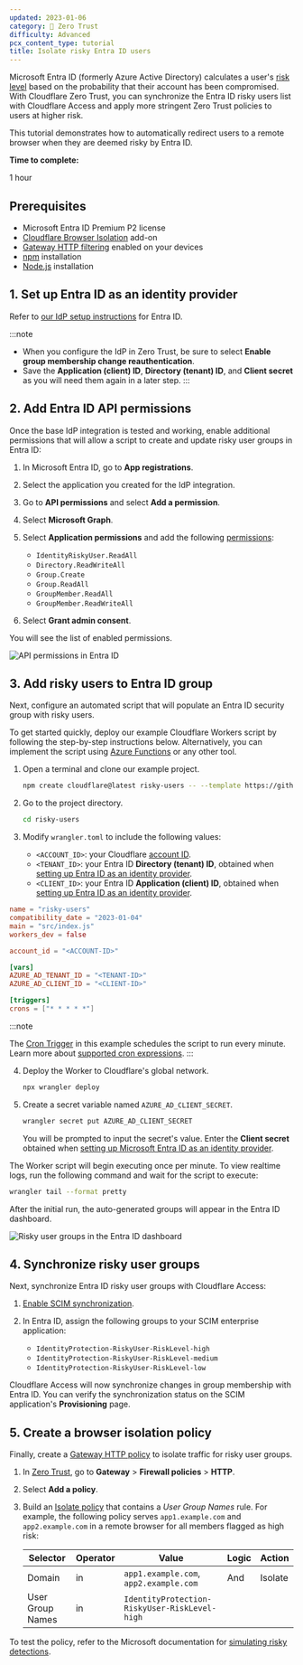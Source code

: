 ```yaml
---
updated: 2023-01-06
category: 🔐 Zero Trust
difficulty: Advanced
pcx_content_type: tutorial
title: Isolate risky Entra ID users
---
```


Microsoft Entra ID (formerly Azure Active Directory) calculates a user's [risk level](https://learn.microsoft.com/entra/id-protection/howto-identity-protection-investigate-risk) based on the probability that their account has been compromised. With Cloudflare Zero Trust, you can synchronize the Entra ID risky users list with Cloudflare Access and apply more stringent Zero Trust policies to users at higher risk.

This tutorial demonstrates how to automatically redirect users to a remote browser when they are deemed risky by Entra ID.

**Time to complete:**

1 hour

## Prerequisites

- Microsoft Entra ID Premium P2 license
- [Cloudflare Browser Isolation](/cloudflare-one/policies/browser-isolation/) add-on
- [Gateway HTTP filtering](/cloudflare-one/policies/gateway/initial-setup/http/) enabled on your devices
- [npm](https://docs.npmjs.com/getting-started) installation
- [Node.js](https://nodejs.org/en/) installation

## 1. Set up Entra ID as an identity provider

Refer to [our IdP setup instructions](/cloudflare-one/identity/idp-integration/entra-id/#set-up-entra-id-as-an-identity-provider) for Entra ID.

:::note

- When you configure the IdP in Zero Trust, be sure to select **Enable group membership change reauthentication**.
- Save the **Application (client) ID**, **Directory (tenant) ID**, and **Client secret** as you will need them again in a later step.
  :::

## 2. Add Entra ID API permissions

Once the base IdP integration is tested and working, enable additional permissions that will allow a script to create and update risky user groups in Entra ID:

1. In Microsoft Entra ID, go to **App registrations**.

2. Select the application you created for the IdP integration.

3. Go to **API permissions** and select **Add a permission**.

4. Select **Microsoft Graph**.

5. Select **Application permissions** and add the following [permissions](https://learn.microsoft.com/en-us/graph/permissions-reference):

   - `IdentityRiskyUser.ReadAll`
   - `Directory.ReadWriteAll`
   - `Group.Create`
   - `Group.ReadAll`
   - `GroupMember.ReadAll`
   - `GroupMember.ReadWriteAll`

6. Select **Grant admin consent**.

You will see the list of enabled permissions.

![API permissions in Entra ID](~/assets/images/cloudflare-one/identity/azure/risky-users-permissions.png)

## 3. Add risky users to Entra ID group

Next, configure an automated script that will populate an Entra ID security group with risky users.

To get started quickly, deploy our example Cloudflare Workers script by following the step-by-step instructions below. Alternatively, you can implement the script using [Azure Functions](https://learn.microsoft.com/azure/azure-functions/functions-overview) or any other tool.

1. Open a terminal and clone our example project.

   ```sh
   npm create cloudflare@latest risky-users -- --template https://github.com/cloudflare/msft-risky-user-ad-sync
   ```

2. Go to the project directory.

   ```sh
   cd risky-users
   ```

3. Modify `wrangler.toml` to include the following values:

   - `<ACCOUNT_ID>`: your Cloudflare [account ID](/fundamentals/setup/find-account-and-zone-ids/).
   - `<TENANT_ID>`: your Entra ID **Directory (tenant) ID**, obtained when [setting up Entra ID as an identity provider](#1-set-up-entra-id-as-an-identity-provider).
   - `<CLIENT_ID>`: your Entra ID **Application (client) ID**, obtained when [setting up Entra ID as an identity provider](#1-set-up-entra-id-as-an-identity-provider).


<WranglerConfig>

```toml
name = "risky-users"
compatibility_date = "2023-01-04"
main = "src/index.js"
workers_dev = false

account_id = "<ACCOUNT-ID>"

[vars]
AZURE_AD_TENANT_ID = "<TENANT-ID>"
AZURE_AD_CLIENT_ID = "<CLIENT-ID>"

[triggers]
crons = ["* * * * *"]
```

</WranglerConfig>

:::note

The [Cron Trigger](/workers/configuration/cron-triggers/) in this example schedules the script to run every minute. Learn more about [supported cron expressions](/workers/configuration/cron-triggers/#supported-cron-expressions).
:::

4. Deploy the Worker to Cloudflare's global network.

   ```sh
   npx wrangler deploy
   ```

5. Create a secret variable named `AZURE_AD_CLIENT_SECRET`.

   ```sh
   wrangler secret put AZURE_AD_CLIENT_SECRET
   ```

   You will be prompted to input the secret's value. Enter the **Client secret** obtained when [setting up Microsoft Entra ID as an identity provider](#1-set-up-azure-ad-as-an-identity-provider).

The Worker script will begin executing once per minute. To view realtime logs, run the following command and wait for the script to execute:

```sh
wrangler tail --format pretty
```

After the initial run, the auto-generated groups will appear in the Entra ID dashboard.

![Risky user groups in the Entra ID dashboard](~/assets/images/cloudflare-one/identity/azure/risky-users-groups.png)

## 4. Synchronize risky user groups

Next, synchronize Entra ID risky user groups with Cloudflare Access:

1. [Enable SCIM synchronization](/cloudflare-one/identity/idp-integration/entra-id/#synchronize-users-and-groups).

2. In Entra ID, assign the following groups to your SCIM enterprise application:
   - `IdentityProtection-RiskyUser-RiskLevel-high`
   - `IdentityProtection-RiskyUser-RiskLevel-medium`
   - `IdentityProtection-RiskyUser-RiskLevel-low`

Cloudflare Access will now synchronize changes in group membership with Entra ID. You can verify the synchronization status on the SCIM application's **Provisioning** page.

## 5. Create a browser isolation policy

Finally, create a [Gateway HTTP policy](/cloudflare-one/policies/gateway/http-policies/) to isolate traffic for risky user groups.

1. In [Zero Trust](https://one.dash.cloudflare.com), go to **Gateway** > **Firewall policies** > **HTTP**.

2. Select **Add a policy**.

3. Build an [Isolate policy](/cloudflare-one/policies/browser-isolation/isolation-policies/) that contains a _User Group Names_ rule. For example, the following policy serves `app1.example.com` and `app2.example.com` in a remote browser for all members flagged as high risk:

   | Selector         | Operator | Value                                         | Logic | Action  |
   | ---------------- | -------- | --------------------------------------------- | ----- | ------- |
   | Domain           | in       | `app1.example.com`, `app2.example.com`        | And   | Isolate |
   | User Group Names | in       | `IdentityProtection-RiskyUser-RiskLevel-high` |       |         |

To test the policy, refer to the Microsoft documentation for [simulating risky detections](https://learn.microsoft.com/entra/id-protection/howto-identity-protection-simulate-risk).
